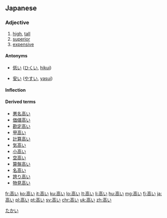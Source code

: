 ==Japanese==
{{ja-kanjitab|たか|sort=たかい|yomi=kun}}

===Adjective===
{{ja-adj|infl=i|たかい}}

# [[high]], [[tall]]
# [[superior]]
# [[expensive]]

====Antonyms====
* {{sense|high; superior}} [[低い]] ([[ひくい]], [[hikui]])
* {{sense|expensive}} [[安い]] ([[やすい]], [[yasui]])

====Inflection====
{{ja-i|たか}}

====Derived terms====
* [[悪名高い]]
* [[価値高い]]
* [[勘定高い]]
* [[甲高い]]
* [[計算高い]]
* [[気高い]]
* [[小高い]]
* [[空高い]]
* [[算盤高い]]
* [[名高い]]
* [[誇り高い]]
* [[物見高い]]

[[Category:1000 Japanese basic words|たかい]]

[[fr:高い]]
[[ko:高い]]
[[it:高い]]
[[ku:高い]]
[[lo:高い]]
[[lt:高い]]
[[li:高い]]
[[hu:高い]]
[[mg:高い]]
[[fj:高い]]
[[ja:高い]]
[[pl:高い]]
[[pt:高い]]
[[sv:高い]]
[[chr:高い]]
[[uk:高い]]
[[zh:高い]]